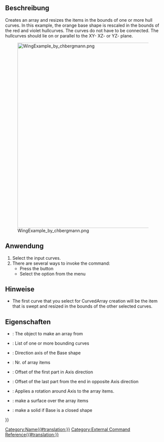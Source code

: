 <languages/>

<div lang="en" dir="ltr" class="mw-content-ltr">
{{Docnav
|
|[[CurvedShapes_CurvedSegment|CurvedSegment]]
|[[CurvedShapes Workbench|CurvedShapes]]
|IconL=
|IconR=CurvedShapes_CurvedSegment.svg
|IconC=CurvedShapes_workbench_icon.svg
}}
</div>

<div lang="en" dir="ltr" class="mw-content-ltr">
{{GuiCommand
|Name=CurvedShapes CurvedArray
|MenuLocation=Curved Shapes → Curved Array
|Workbenches=[[CurvedShapes_Workbench|CurvedShapes]]
|Shortcut=
|SeeAlso=
}}
</div>

<span id="Description"></span>
==Beschreibung==

<div lang="en" dir="ltr" class="mw-content-ltr">
Creates an array and resizes the items in the bounds of one or more hull curves. In this example, the orange base shape is rescaled in the bounds of the red and violet hullcurves. The curves do not have to be connected.
The hullcurves should lie on or parallel to the XY- XZ- or YZ- plane.
</div>

[[Image:WingExample_by_chbergmann.png|600px]]
<div lang="en" dir="ltr" class="mw-content-ltr">
{{Caption|Image from [https://github.com/chbergmann/CurvedShapesWorkbench/blob/master/Examples/WingExample.png chbergmann's GitHub]}}
</div>

<span id="Usage"></span>
==Anwendung==

<div lang="en" dir="ltr" class="mw-content-ltr">
# Select the input curves.
# There are several ways to invoke the command:
#* Press the {{Button|[[Image:CurvedShapes_workbench_icon.svg|16px]] [[CurvedShapes_CurvedArray|Curved Array]]}} button
#* Select the {{MenuCommand|Curved Shapes → [[Image:CurvedShapes_workbench_icon.svg|16px]] Curved Array}} option from the menu
</div>

<span id="Notes"></span>
==Hinweise==

<div lang="en" dir="ltr" class="mw-content-ltr">
* The first curve that you select for CurvedArray creation will be the item that is swept and resized in the bounds of the other selected curves.
</div>

<span id="Properties"></span>
==Eigenschaften==

<div lang="en" dir="ltr" class="mw-content-ltr">
{{Properties_Title|Base}}
</div>

<div lang="en" dir="ltr" class="mw-content-ltr">
* {{PropertyData|Base}}: The object to make an array from
* {{PropertyData|Hullcurves}}: List of one or more bounding curves
* {{PropertyData|Axis}}: Direction axis of the Base shape
* {{PropertyData|Items}}: Nr. of array items
* {{PropertyData|OffsetStart}}: Offset of the first part in Axis direction
* {{PropertyData|OffsetEnd}}: Offset of the last part from the end in opposite Axis direction
* {{PropertyData|Twist}}: Applies a rotation around Axis to the array items.
* {{PropertyData|Surface}}: make a surface over the array items
* {{PropertyData|Solid}}: make a solid if Base is a closed shape
</div>


<div lang="en" dir="ltr" class="mw-content-ltr">
{{Docnav
|
|[[CurvedShapes_CurvedSegment|CurvedSegment]]
|[[CurvedShapes Workbench|CurvedShapes]]
|IconL=
|IconR=CurvedShapes_CurvedSegment.svg
|IconC=CurvedShapes_workbench_icon.svg
}}
</div>

{{Userdocnavi{{#translation:}}}}
[[Category:Name{{#translation:}}]]
[[Category:External Command Reference{{#translation:}}]]